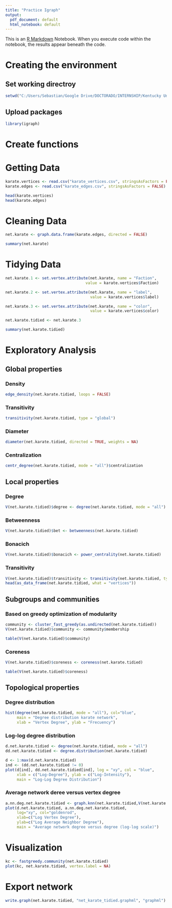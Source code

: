 ```yaml
---
title: "Practice Igraph"
output:
  pdf_document: default
  html_notebook: default
---
```


This is an [R Markdown](http://rmarkdown.rstudio.com) Notebook. When you execute code within the notebook, the results appear beneath the code. 

# Creating the environment ####

## Set working directroy

```r
setwd("C:/Users/Sebastian/Google Drive/DOCTORADO/INTERNSHIP/Kentucky University/Activities Internship/F LINKS IGRAPH")
```

## Upload packages

```r
library(igraph)
```

# Create functions

# Getting Data

```r
karate.vertices <- read.csv("karate_vertices.csv", stringsAsFactors = FALSE)
karate.edges <- read.csv("karate_edges.csv", stringsAsFactors = FALSE)

head(karate.vertices)
head(karate.edges)
```

# Cleaning Data

```r
net.karate <- graph.data.frame(karate.edges, directed = FALSE)

summary(net.karate)
```

# Tidying Data

```r
net.karate.1 <- set.vertex.attribute(net.karate, name = "Faction", 
                                   value = karate.vertices$Faction)

net.karate.2 <- set.vertex.attribute(net.karate, name = "label", 
                                     value = karate.vertices$label)

net.karate.3 <- set.vertex.attribute(net.karate, name = "color", 
                                     value = karate.vertices$color)

net.karate.tidied <- net.karate.3

summary(net.karate.tidied)
```

# Exploratory Analysis

## Global properties

### Density

```r
edge_density(net.karate.tidied, loops = FALSE)
```

### Transitivity 

```r
transitivity(net.karate.tidied, type = "global")
```

### Diameter

```r
diameter(net.karate.tidied, directed = TRUE, weights = NA)
```

### Centralization

```r
centr_degree(net.karate.tidied, mode = "all")$centralization
```

## Local properties

### Degree

```r
V(net.karate.tidied)$degree <- degree(net.karate.tidied, mode = "all")
```

### Betweenness

```r
V(net.karate.tidied)$bet <- betweenness(net.karate.tidied)
```

### Bonacich

```r
V(net.karate.tidied)$bonacich <- power_centrality(net.karate.tidied)
```

### Transitivity 

```r
V(net.karate.tidied)$transitivity <- transitivity(net.karate.tidied, type = "local")
head(as_data_frame(net.karate.tidied, what = "vertices"))
```

## Subgroups and communities 

### Based on greedy optimization of modularity

```r
community <- cluster_fast_greedy(as.undirected(net.karate.tidied))
V(net.karate.tidied)$community <- community$membership

table(V(net.karate.tidied)$community)
```

### Coreness

```r
V(net.karate.tidied)$coreness <- coreness(net.karate.tidied)

table(V(net.karate.tidied)$coreness)
```

## Topological properties

### Degree distribution

```r

hist(degree(net.karate.tidied, mode = "all"), col="blue", 
     main = "Degree distribution karate network",
     xlab = "Vertex Degree", ylab = "Frecuency")
```

### Log-log degree distribution

```r
d.net.karate.tidied <- degree(net.karate.tidied, mode = "all") 
dd.net.karate.tidied <- degree.distribution(net.karate.tidied)

d <- 1:max(d.net.karate.tidied)
ind <- (dd.net.karate.tidied != 0)
plot(d[ind], dd.net.karate.tidied[ind], log = "xy", col = "blue", 
     xlab = c("Log-Degree"), ylab = c("Log-Intensity"), 
     main = "Log-Log Degree Distribution")
```

### Average network deree versus vertex degree

```r
a.nn.deg.net.karate.tidied <- graph.knn(net.karate.tidied,V(net.karate.tidied))$knn
plot(d.net.karate.tidied, a.nn.deg.net.karate.tidied, 
     log="xy", col="goldenrod", 
     xlab=c("Log Vertex Degree"),
     ylab=c("Log Average Neighbor Degree"),
     main = "Average network degree versus degree (log-log scale)")
```

# Visualization

```r
kc <- fastgreedy.community(net.karate.tidied)
plot(kc, net.karate.tidied, vertex.label = NA)
```

# Export network 

```r
write.graph(net.karate.tidied, "net_karate_tidied.graphml", "graphml")
```